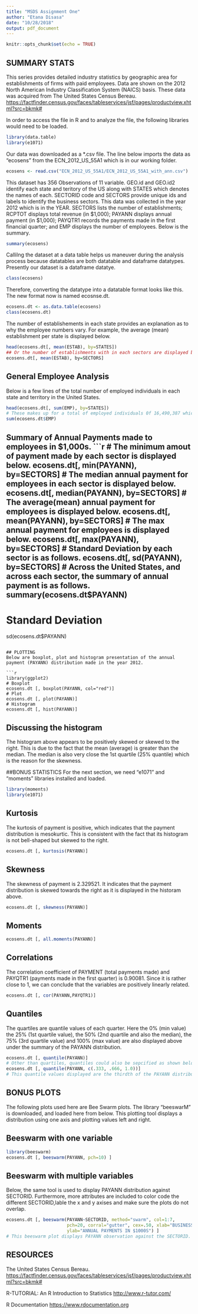 ```yaml
---
title: "MSDS Assignment One"
author: "Etana Disasa"
date: "10/28/2018"
output: pdf_document
---
```


```r
knitr::opts_chunk$set(echo = TRUE)
```
## SUMMARY STATS

This series provides detailed industry statistics by geographic area for establishments of firms with paid employees. Data are shown on the 2012 North American Industry Classification System (NAICS) basis. These data was acquired from The United States Census Bereau. 
<https://factfinder.census.gov/faces/tableservices/jsf/pages/productview.xhtml?src=bkmk#>

In order to access the file in R and to analyze the file, the following libraries would need to be loaded. 
```r
library(data.table)
library(e1071)
```

Our data was downloaded as a *.csv file. The line below imports the data as "ecosens" from the ECN_2012_US_55A1 which is in our working folder. 
```r
ecosens <- read.csv("ECN_2012_US_55A1/ECN_2012_US_55A1_with_ann.csv")
```

This dataset has 356 Observations of 11 variable. GEO.id and GEO.id2 identify each state and teritory of the US along with STATES which denotes the names of each. SECTORID code and SECTORS provide unique ids and labels to identify the business sectors. This data was collected in the year 2012 which is in the YEAR. SECTORS lists the number of establishments; RCPTOT displays total revenue (in $1,000); PAYANN displays annual payment (in $1,000); PAYQTR1 records the payments made in the first financial quarter; and EMP displays the number of employees. Below is the summary. 

```r
summary(ecosens)
```
Callilng the dataset at a data table helps us maneuver during the analysis process because datatables are both datatable and dataframe datatypes. Presently our dataset is a dataframe datatye.
```r
class(ecosens)
```
Therefore, converting the datatype into a datatable format looks like this. The new format now is named ecosnse.dt. 

```r
ecosens.dt <- as.data.table(ecosens)
class(ecosens.dt)
```
The number of establishements in each state provides an explanation as to 
why the employee numbers vary. For example, the average (mean) establishment 
per  state is displayed below. 
```r
head(ecosens.dt[, mean(ESTAB), by=STATES])
## Or the number of establishments with in each sectors are displayed below. 
ecosens.dt[, mean(ESTAB), by=SECTORS]
```

## General Employee Analysis
Below is a few lines of the total number of employed individuals in  each state and territory in the United States.
```r
head(ecosens.dt[, sum(EMP), by=STATES])
# These makes up for a total of employed individuals 0f 16,490,387 which is displayed  from below. 
sum(ecosens.dt$EMP)
```

## Summary of Annual Payments made to employees in $1,000s. 
```r
# The minimum amout of payment made by each sector is displayed below. 
ecosens.dt[, min(PAYANN), by=SECTORS]
# The median annual payment for employees in each sector is displayed below. 
ecosens.dt[, median(PAYANN), by=SECTORS]
# The average(mean) annual payment for employees is displayed below. 
ecosens.dt[, mean(PAYANN), by=SECTORS]
# The max annual payment for employees is displayed below. 
ecosens.dt[, max(PAYANN), by=SECTORS]
# Standard Deviation by each sector is as follows. 
ecosens.dt[, sd(PAYANN), by=SECTORS]
# Across the United States, and across each sector, the summary of annual payment is as follows. 
summary(ecosens.dt$PAYANN)
# Standard Deviation
sd(ecosens.dt$PAYANN)
```

## PLOTTING
Below are boxplot, plot and histogram presentation of the annual payment (PAYANN) distribution made in the year 2012.

```r
library(ggplot2)
# Boxplot
ecosens.dt [, boxplot(PAYANN, col="red")]
# Plot
ecosens.dt [, plot(PAYANN)]
# Histogram
ecosens.dt [, hist(PAYANN)]

```

## Discussing the histogram
The histogram above appears to be positively skewed or skewed to the right. This is 
due to the fact that the mean (average) is greater than the median. The median is 
also very close the 1st quartile (25% quantile) which is the reason for the skewness.  


##BONUS STATISTICS
For the next section, we need "e1071" and "moments" libraries installed and loaded. 
```r
library(moments)
library(e1071)
```

## Kurtosis
The kurtosis of payment is positive, which indicates that the payment distribution is mesokurtic. This is consistent with the fact that its histogram is not bell-shaped but skewed to the right.
```r
ecosens.dt [, kurtosis(PAYANN)]
```

## Skewness
The skewness of payment is 2.329521. It indicates that the payment distribution is skewed towards the right as it is displayed in the historam above.
```r
ecosens.dt [, skewness(PAYANN)]
```

## Moments
```r
ecosens.dt [, all.moments(PAYANN)]
```

## Correlations
The correlation coefficient of PAYMENT (total payments made) and PAYQTR1 (payments made in the first quarter) is 0.90081. Since it is rather close to 1, we can conclude that the variables are positively linearly related.
```r
ecosens.dt [, cor(PAYANN,PAYQTR1)]
```

## Quantiles
The quartiles are quantile values of each quarter. Here the 0% (min value) the 25% (1st quartile value), the 50% (2nd quartile and also the median), the 75% (3rd quartile value) and 100% (max value) are also displayed above under the summary of the PAYANN distribution.
```r
ecosens.dt [, quantile(PAYANN)]
# Other than quartiles, quantiles could also be sepcified as shown below. 
ecosens.dt [, quantile(PAYANN, c(.333, .666, 1.0))]
# This quantile values displayed are the thirdth of the PAYANN distribution. 
```

## BONUS PLOTS
The following plots used here are Bee Swarm plots. The library "beeswarM" is downloaded, and loaded here from below. This plotting tool displays a distribution using one axis and plotting values left and right.

## Beeswarm with one variable
```r
library(beeswarm)
ecosens.dt [, beeswarm(PAYANN, pch=10) ]
```

## Beeswarm with multiple variables
Below, the same tool is used to display PAYANN distribution against SECTORID. Furthermore, more attributes are included to color code the different SECTORID,lable the x and y axises and make sure the plots do not overlap. 


```r
ecosens.dt [, beeswarm(PAYANN~SECTORID, method="swarm", col=1:7, 
                       pch=20, corral="gutter", cex=.50, xlab="BUSINESS SECTORS",
                       ylab="ANNUAL PAYMENTS IN $1000S") ]
# This beeswarm plot displays PAYANN observation against the SECTORID. 
```


## RESOURCES
The United States Census Bereau. 
<https://factfinder.census.gov/faces/tableservices/jsf/pages/productview.xhtml?src=bkmk#>

R-TUTORIAL: An R Introduction to Statistics
<http://www.r-tutor.com/>

R Documentation
<https://www.rdocumentation.org>